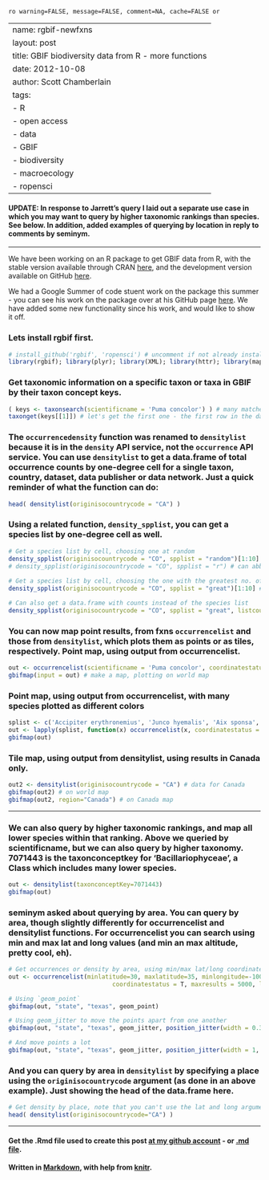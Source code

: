`ro warning=FALSE, message=FALSE, comment=NA, cache=FALSE or`

---
name: rgbif-newfxns
layout: post
title: GBIF biodiversity data from R - more functions
date: 2012-10-08
author: Scott Chamberlain
tags: 
- R
- open access
- data
- GBIF
- biodiversity
- macroecology
- ropensci
---

#### UPDATE: In response to Jarrett's query I laid out a separate use case in which you may want to query by higher taxonomic rankings than species. See below.  In addition, added examples of querying by location in reply to comments by seminym. 

*****

We have been working on an R package to get GBIF data from R, with the stable version available through CRAN [here](URL), and the development version available on GitHub [here](http://github.com/rgbif). 

We had a Google Summer of code stuent work on the package this summer - you can see his work on the package over at his GitHub page [here]().  We have added some new functionality since his work, and would like to show it off. 

### Lets install rgbif first.
```r
# install_github('rgbif', 'ropensci') # uncomment if not already installed
library(rgbif); library(plyr); library(XML); library(httr); library(maps); library(ggplot2)
````

### Get taxonomic information on a specific taxon or taxa in GBIF by their taxon concept keys.
```r
( keys <- taxonsearch(scientificname = 'Puma concolor') ) # many matches to this search
taxonget(keys[[1]]) # let's get the first one - the first row in the data.frame is the one we searched for (51780668)
````

### The `occurrencedensity` function was renamed to `densitylist` because it is in the `density` API service, not the `occurrence` API service.  You can use `densitylist` to get a data.frame of total occurrence counts by one-degree cell for a single taxon, country, dataset, data publisher or data network.  Just a quick reminder of what the function can do:
```r
head( densitylist(originisocountrycode = "CA") )
````

### Using a related function, `density_spplist`, you can get a species list by one-degree cell as well.
```r
# Get a species list by cell, choosing one at random
density_spplist(originisocountrycode = "CO", spplist = "random")[1:10]
# density_spplist(originisocountrycode = "CO", spplist = "r") # can abbreviate the `spplist` argument
 
# Get a species list by cell, choosing the one with the greatest no. of records
density_spplist(originisocountrycode = "CO", spplist = "great")[1:10] # great is abbreviated from `greatest`

# Can also get a data.frame with counts instead of the species list
density_spplist(originisocountrycode = "CO", spplist = "great", listcount = "counts")[1:10,]
````

### You can now map point results, from fxns `occurrencelist` and those from `densitylist`, which plots them as points or as tiles, respectively.  Point map, using output from occurrencelist.
```r
out <- occurrencelist(scientificname = 'Puma concolor', coordinatestatus = TRUE, maxresults = 100, latlongdf = T)
gbifmap(input = out) # make a map, plotting on world map
````

### Point map, using output from occurrencelist, with many species plotted as different colors
```r
splist <- c('Accipiter erythronemius', 'Junco hyemalis', 'Aix sponsa', 'Buteo regalis')
out <- lapply(splist, function(x) occurrencelist(x, coordinatestatus = T, maxresults = 100, latlongdf = T))
gbifmap(out)
```

### Tile map, using output from densitylist, using results in Canada only.
```r
out2 <- densitylist(originisocountrycode = "CA") # data for Canada
gbifmap(out2) # on world map
gbifmap(out2, region="Canada") # on Canada map
```

*****

### We can also query by higher taxonomic rankings, and map all lower species within that ranking. Above we queried by scientificname, but we can also query by higher taxonomy. 7071443 is the taxonconceptkey for 'Bacillariophyceae', a Class which includes many lower species. 
```r
out <- densitylist(taxonconceptKey=7071443)
gbifmap(out)
```

### seminym asked about querying by area. You can query by area, though slightly differently for occurrencelist and densitylist functions. For occurrencelist you can search using min and max lat and long values (and min an max altitude, pretty cool, eh).  
```r
# Get occurrences or density by area, using min/max lat/long coordinates
out <- occurrencelist(minlatitude=30, maxlatitude=35, minlongitude=-100, maxlongitude=-95, 
							 coordinatestatus = T, maxresults = 5000, latlongdf = T)

# Using `geom_point`
gbifmap(out, "state", "texas", geom_point)

# Using geom_jitter to move the points apart from one another
gbifmap(out, "state", "texas", geom_jitter, position_jitter(width = 0.3, height = 0.3))

# And move points a lot
gbifmap(out, "state", "texas", geom_jitter, position_jitter(width = 1, height = 1))
```

### And you can query by area in `densitylist` by specifying a place using the `originisocountrycode` argument (as done in an above example).  Just showing the head of the data.frame here.  
```r
# Get density by place, note that you can't use the lat and long arguments in densitylist
head( densitylist(originisocountrycode="CA") )
```

*********
#### Get the .Rmd file used to create this post [at my github account](https://github.com/SChamberlain/schamberlain.github.com/blob/master/_drafts/2012-10-08-rgbif-newfxns.Rmd) - or [.md file](https://github.com/SChamberlain/schamberlain.github.com/tree/master/_posts/2012-10-08-rgbif-newfxns.md).

#### Written in [Markdown](http://daringfireball.net/projects/markdown/), with help from [knitr](http://yihui.name/knitr/).